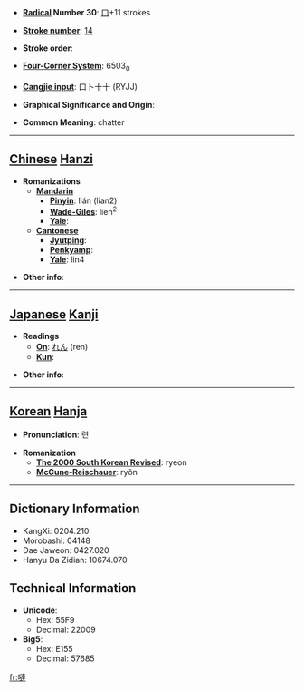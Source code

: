 * '''[[Wiktionary:Chinese radical index| Radical]] Number 30''': [[Wiktionary:Chinese radical index 口|口]]+11 strokes

* '''[[Wiktionary:Chinese total strokes index|Stroke number]]''': [[Wiktionary:Chinese total strokes index 14|14]]

* '''Stroke order''': 

* '''[[Wiktionary:Chinese four corner index|Four-Corner System]]''': 6503<sub>0</sub>

* '''[[Wiktionary:Chinese Cangjie index|Cangjie input]]''': 口卜十十 (RYJJ)

* '''Graphical Significance and Origin''': 

* '''Common Meaning''': chatter

----

== [[Chinese]] [[Hanzi]] ==

* '''Romanizations'''
** '''[[Mandarin]]'''
*** '''[[Pinyin]]''': lián (lian2)
*** '''[[Wade-Giles]]''': lien<sup>2</sup>
*** '''[[Yale]]''': 
** '''[[Cantonese]]'''
*** '''[[Jyutping]]''':
*** '''[[Penkyamp]]''': 
*** '''[[Yale]]''': lin4

* '''Other info''': 

----

== [[Japanese]] [[Kanji]] ==

* '''Readings'''
** '''[[On]]''': [[れん]] (ren)
** '''[[Kun]]''': 

* '''Other info''':  

----

== [[Korean]] [[Hanja]] ==

* '''Pronunciation''': 련

* '''Romanization'''
** '''[[The 2000 South Korean Revised Romanization|The 2000 South Korean Revised]]''': ryeon
** '''[[McCune-Reischauer]]''': ryŏn

----

== Dictionary Information ==

* KangXi: 0204.210
* Morobashi: 04148
* Dae Jaweon: 0427.020
* Hanyu Da Zidian: 10674.070

== Technical Information ==

* '''Unicode''':
** Hex: 55F9
** Decimal: 22009
* '''Big5''':
** Hex: E155
** Decimal: 57685

[[fr:嗹]]